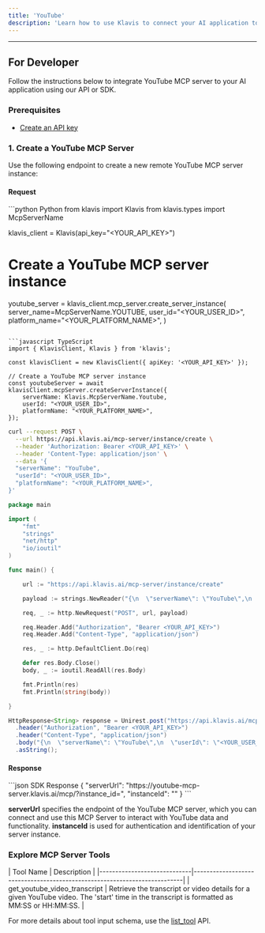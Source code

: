 ```yaml
---
title: 'YouTube'
description: 'Learn how to use Klavis to connect your AI application to YouTube MCP Server'
---
```



<NoCodeSnippet />

---

## For Developer

Follow the instructions below to integrate YouTube MCP server to your AI application using our API or SDK.

### Prerequisites

- [Create an API key](https://www.klavis.ai/home/api-keys)

### 1. Create a YouTube MCP Server

Use the following endpoint to create a new remote YouTube MCP server instance:

#### Request
<CodeGroup>
```python Python
from klavis import Klavis
from klavis.types import McpServerName

klavis_client = Klavis(api_key="<YOUR_API_KEY>")

# Create a YouTube MCP server instance
youtube_server = klavis_client.mcp_server.create_server_instance(
    server_name=McpServerName.YOUTUBE,
    user_id="<YOUR_USER_ID>",
    platform_name="<YOUR_PLATFORM_NAME>",
)
```

```javascript TypeScript
import { KlavisClient, Klavis } from 'klavis';

const klavisClient = new KlavisClient({ apiKey: '<YOUR_API_KEY>' });

// Create a YouTube MCP server instance
const youtubeServer = await klavisClient.mcpServer.createServerInstance({
    serverName: Klavis.McpServerName.Youtube,
    userId: "<YOUR_USER_ID>",
    platformName: "<YOUR_PLATFORM_NAME>",
});
```

```bash cURL
curl --request POST \
  --url https://api.klavis.ai/mcp-server/instance/create \
  --header 'Authorization: Bearer <YOUR_API_KEY>' \
  --header 'Content-Type: application/json' \
  --data '{
  "serverName": "YouTube",
  "userId": "<YOUR_USER_ID>",
  "platformName": "<YOUR_PLATFORM_NAME>",
}'
```



```go Go
package main

import (
	"fmt"
	"strings"
	"net/http"
	"io/ioutil"
)

func main() {

	url := "https://api.klavis.ai/mcp-server/instance/create"

	payload := strings.NewReader("{\n  \"serverName\": \"YouTube\",\n  \"userId\": \"<YOUR_USER_ID>\",\n  \"platformName\": \"<YOUR_PLATFORM_NAME>\",\n}")

	req, _ := http.NewRequest("POST", url, payload)

	req.Header.Add("Authorization", "Bearer <YOUR_API_KEY>")
	req.Header.Add("Content-Type", "application/json")

	res, _ := http.DefaultClient.Do(req)

	defer res.Body.Close()
	body, _ := ioutil.ReadAll(res.Body)

	fmt.Println(res)
	fmt.Println(string(body))

}
```

```java Java
HttpResponse<String> response = Unirest.post("https://api.klavis.ai/mcp-server/instance/create")
  .header("Authorization", "Bearer <YOUR_API_KEY>")
  .header("Content-Type", "application/json")
  .body("{\n  \"serverName\": \"YouTube\",\n  \"userId\": \"<YOUR_USER_ID>\",\n  \"platformName\": \"<YOUR_PLATFORM_NAME>\",\n}")
  .asString();
```
</CodeGroup>

#### Response
<CodeGroup>
```json SDK Response
{
  "serverUrl": "https://youtube-mcp-server.klavis.ai/mcp/?instance_id=<instance-id>",
  "instanceId": "<instance-id>"
}
```
</CodeGroup>

<Check> **serverUrl** specifies the endpoint of the YouTube MCP server, which you can connect and use this MCP Server to interact with YouTube data and functionality.</Check>
<Note> **instanceId** is used for authentication and identification of your server instance.</Note>

### Explore MCP Server Tools

<Accordion title="Tools Information">
| Tool Name                   | Description                                                              |
|-----------------------------|--------------------------------------------------------------------------|
| get_youtube_video_transcript | Retrieve the transcript or video details for a given YouTube video. The 'start' time in the transcript is formatted as MM:SS or HH:MM:SS. |
</Accordion>

<Note>For more details about tool input schema, use the [list_tool](https://docs.klavis.ai/api-reference/mcp-server/list-tools) API.</Note>
